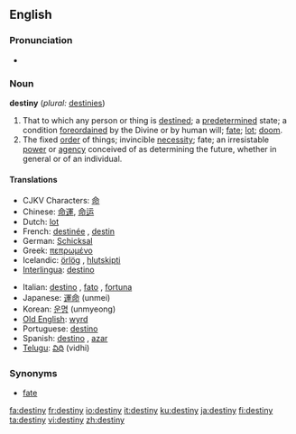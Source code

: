==English==

===Pronunciation===
*{{audio|en-us-destiny.ogg|Audio (US)}}

===Noun===
'''destiny''' (''plural:'' [[destinies]])

# That to which any person or thing is [[destined]]; a [[predetermined]] state; a condition [[foreordained]] by the Divine or by human will; [[fate]]; [[lot]]; [[doom]].
#The fixed [[order]] of things; invincible [[necessity]]; fate; an irresistable [[power]] or [[agency]] conceived of as determining the future, whether in general or of an individual.

====Translations====
{{top}}
*CJKV Characters: [[命]]
*Chinese: [[命運]], [[命运]]
*Dutch: [[lot#Dutch|lot]] {{n}}
*French: [[destinée]] {{m}}, [[destin]] {{m}}
*German: [[Schicksal]] {{n}}
*Greek: [[πεπρωμένο]] {{n}}
*Icelandic: [[örlög]] {{npl}}, [[hlutskipti]] {{n}}
*[[Interlingua]]: [[destino]]
{{mid}}
*Italian: [[destino]] {{m}}, [[fato]] {{m}}, [[fortuna]] {{f}}
*Japanese: [[運命]] (unmei)
*Korean: [[운명]] (unmyeong)
*[[Old English]]: [[wyrd]]
*Portuguese: [[destino]] {{m}}
*Spanish: [[destino]] {{m}}, [[azar]] {{m}}
*[[Telugu]]: [[విధి]] (vidhi)
{{bottom}}

===Synonyms===
*[[fate]]

{{webster}}

[[fa:destiny]]
[[fr:destiny]]
[[io:destiny]]
[[it:destiny]]
[[ku:destiny]]
[[ja:destiny]]
[[fi:destiny]]
[[ta:destiny]]
[[vi:destiny]]
[[zh:destiny]]